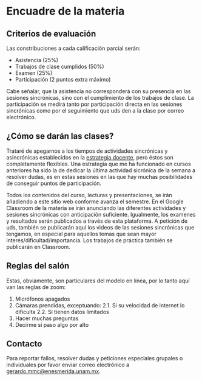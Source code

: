 # Encuadre de la materia

## Criterios de evaluación

Las constribuciones a cada calificación parcial serán:

- Asistencia (25%)
- Trabajos de clase cumplidos (50%)
- Examen (25%)
- Participación (2 puntos extra máximo) 

Cabe señalar, que la asistencia no corresponderá con su presencia en las sesiones sincrónicas, sino con el cumplimiento de los trabajos de clase. La participación se medirá tanto por participación directa en las sesiones sincrónicas como por el seguimiento que uds den a la clase por correo electrónico.

## ¿Cómo se darán las clases?

Trataré de apegarnos a los tiempos de actividades sincrónicas y asincrónicas establecidos en la [estrategia docente](Estrategia-docente.pdf), pero éstos son completamente flexibles. Una estrategia que me ha funcionado en cursos anteriores ha sido la de dedicar la última actividad sicrónica de la semana a resolver dudas, es en estas sesiones en las que hay muchas posibilidades de conseguir puntos de participación.

Todos los contenidos del curso, lecturas y presentaciones, se irán añadiendo a este sitio web conforme avanza el semestre. En el Google Classroom de la materia se irán anunciando las diferentes actividades y sesiones sincrónicas con anticipación suficiente. Igualmente, los examenes y resultados serán publicados a través de esta plataforma. A petición de uds, también se publicarán aquí los videos de las sesiones sincrónicas que tengamos, en especial para aquellos temas que sean mayor interés/dificultad/importancia. Los trabajos de práctica también se publicarán en Classroom.

## Reglas del salón

Estas, obviamente, son particulares del modelo en línea, por lo tanto aquí van las reglas de zoom:

1. Micrófonos apagados
2. Cámaras prendidas, exceptuando:
        2.1. Si su velocidad de internet lo dificulta
        2.2. Si tienen datos limitados
3. Hacer muchas preguntas
4. Decirme si paso algo por alto

## Contacto

Para reportar fallos, resolver dudas y peticiones especiales grupales o individuales por favor enviar correo electrónico a [gerardo.mmc@enesmerida.unam.mx](mailto:gerardo.mmc@enesmerida.unam.mx).